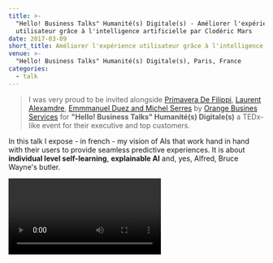 ```yaml
---
title: >-
  "Hello! Business Talks" Humanité(s) Digitale(s) - Améliorer l'expérience
  utilisateur grâce à l'intelligence artificielle par Clodéric Mars
date: 2017-03-09
short_title: Améliorer l'expérience utilisateur grâce à l'intelligence artificielle
venue: >-
  "Hello! Business Talks" Humanité(s) Digitale(s), Paris, France
categories:
  - talk
---
```


> I was very proud to be invited alongside
> [Primavera De Filippi](https://www.youtube.com/watch?v=-VvZpHOLP8A),
> [Laurent Alexamdre](https://www.youtube.com/watch?v=G3SvUSUFqJ4),
> [Emmmanuel Duez and Michel Serres](https://www.youtube.com/watch?v=43p-kXShmtc)
> by [Orange Busines Services](https://www.orange-business.com) for **"Hello!
> Business Talks" Humanité(s) Digitale(s)** a TEDx-like event for their
> executive and top customers.

In this talk I expose - in french - my vision of AIs that work hand in hand with
their users to provide seamless predictive experiences. It is about **individual
level self-learning**, **explainable AI** and, yes, Alfred, Bruce Wayne's
butler.

<Video src="https://www.youtube.com/watch?v=jzXtmjC78r4" />

